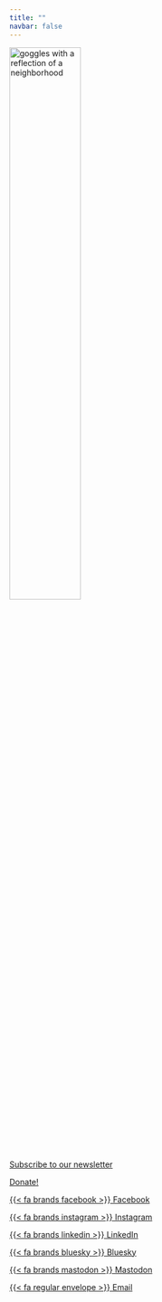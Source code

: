 ```yaml
---
title: ""
navbar: false
---
```


:::{.align-center}

::::{.flex-container}
<a href="/index.qmd">
<img src='https://raw.githubusercontent.com/neighborhood-scientist/neighborhoodscientist.org/6134ad4ab758d9372a23a7c51f221885e39c10a9/img/GogglesReflection_transparent-03-03.png'
    alt='goggles with a reflection of a neighborhood'
    width='50%'
>
</a>
::::

[Subscribe to our newsletter](/subscribe.qmd){.btn .btn-outline-primary role="button"}

[Donate!](/donate.qmd){.btn .btn-outline-primary role="button" target="_blank" title="Link to our Open Collective"}

[{{< fa brands facebook >}} Facebook](https://www.facebook.com/neighborhoodscientist){.btn .btn-outline-primary role="button"}

[{{< fa brands instagram >}} Instagram](https://www.instagram.com/your.neighborhoodscientist){.btn .btn-outline-primary role="button"}

[{{< fa brands linkedin >}} LinkedIn](https://www.linkedin.com/company/your-neighborhood-scientist){.btn .btn-outline-primary role="button"}

[{{< fa brands bluesky >}} Bluesky](https://bsky.app/profile/your.neighborhoodscientist.org){.btn .btn-outline-primary role="button"}

[{{< fa brands mastodon >}} Mastodon](https://mastodon.social/@your.neighborhoodscientist.org@bsky.brid.gy){.btn .btn-outline-primary role="button"}

[{{< fa regular envelope >}} Email](mailto:your@neighborhoodscientist.org){.btn .btn-outline-primary role="button"}

:::
